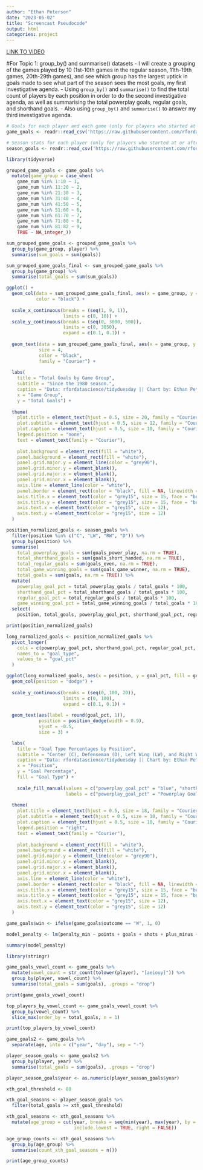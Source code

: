 ```yaml
---
author: "Ethan Peterson"
date: "2023-05-02"
title: "Screencast Pseudocode"
output: html
categories: project
---
```


[LINK TO VIDEO](https://youtu.be/fssGkqkJ9q8)

#For Topic 1: group_by() and summarise() datasets
- I will create a grouping of the games played by 10 (1st-10th games in the regular season, 11th-19th games, 20th-29th games), and see which group has the largest uptick in goals made to see what part of the season sees the most goals, my first investigative agenda.
- Using `group_by()` and `summarise()` to find the total count of players by each position in order to do the second investigative agenda, as well as summarising the total powerplay goals, regular goals, and shorthand goals.
- Also using `group_by()` and `summarise()` to answer my third investigative agenda.

```r
# Goals for each player and each game (only for players who started at or after 1979-80 season). This is due to limited game-level data prior to 1980.
game_goals <- readr::read_csv('https://raw.githubusercontent.com/rfordatascience/tidytuesday/master/data/2020/2020-03-03/game_goals.csv')

# Season stats for each player (only for players who started at or after 1979-80 season).
season_goals <- readr::read_csv('https://raw.githubusercontent.com/rfordatascience/tidytuesday/master/data/2020/2020-03-03/season_goals.csv')
```

```r
library(tidyverse)

grouped_game_goals <- game_goals %>% 
  mutate(game_group = case_when(
    game_num %in% 1:10 ~ 1,
    game_num %in% 11:20 ~ 2,
    game_num %in% 21:30 ~ 3,
    game_num %in% 31:40 ~ 4,
    game_num %in% 41:50 ~ 5,
    game_num %in% 51:60 ~ 6,
    game_num %in% 61:70 ~ 7,
    game_num %in% 71:80 ~ 8,
    game_num %in% 81:82 ~ 9,
    TRUE ~ NA_integer_))

sum_grouped_game_goals <- grouped_game_goals %>% 
  group_by(game_group, player) %>% 
  summarise(sum_goals = sum(goals))

sum_grouped_game_goals_final <- sum_grouped_game_goals %>% 
  group_by(game_group) %>% 
  summarise(total_goals = sum(sum_goals))
```


```r
ggplot() + 
  geom_col(data = sum_grouped_game_goals_final, aes(x = game_group, y = total_goals),
           color = "black") +
  
  scale_x_continuous(breaks = (seq(1, 9, 1)),
                     limits = c(0, 10)) +
  scale_y_continuous(breaks = (seq(0, 3000, 500)),
                     limits = c(0, 3050),
                     expand = c(0.1, 0.1)) +
  
  geom_text(data = sum_grouped_game_goals_final, aes(x = game_group, y = total_goals + 80, label = total_goals),
            size = 4,
            color = "black",
            family = "Courier") + 
  
  labs(
    title = "Total Goals by Game Group",
    subtitle = "Since the 1980 season.",
    caption = "Data: rfordatascience/tidyduesday || Chart by: Ethan Peterson",
    x = "Game Group",
    y = "Total Goals") +
  
  theme(
    plot.title = element_text(hjust = 0.5, size = 20, family = "Courier", face = "bold", color = "black"),
    plot.subtitle = element_text(hjust = 0.5, size = 12, family = "Courier", color = "black"),
    plot.caption = element_text(hjust = 0.5, size = 10, family = "Courier", color = "black"),
    legend.position = "none",
    text = element_text(family = "Courier"),
    
    plot.background = element_rect(fill = "white"),
    panel.background = element_rect(fill = "white"),
    panel.grid.major.y = element_line(color = "grey90"),
    panel.grid.minor.y = element_blank(),
    panel.grid.major.x = element_blank(),
    panel.grid.minor.x = element_blank(),
    axis.line = element_line(color = "white"),
    panel.border = element_rect(color = "black", fill = NA, linewidth = 1),
    axis.title.x = element_text(color = "grey15", size = 15, face = "bold"),
    axis.title.y = element_text(color = "grey15", size = 15, face = "bold"),
    axis.text.x = element_text(color = "grey15", size = 12),
    axis.text.y = element_text(color = "grey15", size = 12)
  )
``` 

```r
position_normalized_goals <- season_goals %>% 
  filter(position %in% c("C", "LW", "RW", "D")) %>% 
  group_by(position) %>% 
  summarise(
    total_powerplay_goals = sum(goals_power_play, na.rm = TRUE),
    total_shorthand_goals = sum(goals_short_handed, na.rm = TRUE),
    total_regular_goals = sum(goals_even, na.rm = TRUE),
    total_game_winning_goals = sum(goals_game_winner, na.rm = TRUE),
    total_goals = sum(goals, na.rm = TRUE)) %>% 
  mutate(
    powerplay_goal_pct = total_powerplay_goals / total_goals * 100,
    shorthand_goal_pct = total_shorthand_goals / total_goals * 100,
    regular_goal_pct = total_regular_goals / total_goals * 100,
    game_winning_goal_pct = total_game_winning_goals / total_goals * 100) %>% 
  select(
    position, total_goals, powerplay_goal_pct, shorthand_goal_pct, regular_goal_pct, game_winning_goal_pct)

print(position_normalized_goals)
```

```r
long_normalized_goals <- position_normalized_goals %>% 
  pivot_longer(
    cols = c(powerplay_goal_pct, shorthand_goal_pct, regular_goal_pct, game_winning_goal_pct),
    names_to = "goal_type",
    values_to = "goal_pct"
  )
```

```r
ggplot(long_normalized_goals, aes(x = position, y = goal_pct, fill = goal_type)) + 
  geom_col(position = "dodge") +
  
  scale_y_continuous(breaks = (seq(0, 100, 20)),
                     limits = c(0, 100),
                     expand = c(0.1, 0.1)) +
  
  geom_text(aes(label = round(goal_pct, 1)),
            position = position_dodge(width = 0.9),
            vjust = -0.5,
            size = 3) + 

  labs(
    title = "Goal Type Percentages by Position",
    subtitle = "Center (C), Defenseman (D), Left Wing (LW), and Right Wing (RW)",
    caption = "Data: rfordatascience/tidyduesday || Chart by: Ethan Peterson",
    x = "Position",
    y = "Goal Percentage",
    fill = "Goal Type") +
  
    scale_fill_manual(values = c("powerplay_goal_pct" = "blue", "shorthand_goal_pct" = "orange", "regular_goal_pct" = "gray", "game_winning_goal_pct" = "grey20"),
                      labels = c("powerplay_goal_pct" = "Powerplay Goals", "shorthand_goal_pct" = "Shorthand Goals", "regular_goal_pct" = "Even-Strength Goals", "game_winning_goal_pct" = "Game-Winning Goals")) +
  
  theme(
    plot.title = element_text(hjust = 0.5, size = 18, family = "Courier", face = "bold", color = "black"),
    plot.subtitle = element_text(hjust = 0.5, size = 10, family = "Courier", color = "black"),
    plot.caption = element_text(hjust = 0.5, size = 10, family = "Courier", color = "black"),
    legend.position = "right",
    text = element_text(family = "Courier"),
    
    plot.background = element_rect(fill = "white"),
    panel.background = element_rect(fill = "white"),
    panel.grid.major.y = element_line(color = "grey90"),
    panel.grid.minor.y = element_blank(),
    panel.grid.major.x = element_blank(),
    panel.grid.minor.x = element_blank(),
    axis.line = element_line(color = "white"),
    panel.border = element_rect(color = "black", fill = NA, linewidth = 1),
    axis.title.x = element_text(color = "grey15", size = 15, face = "bold"),
    axis.title.y = element_text(color = "grey15", size = 15, face = "bold"),
    axis.text.x = element_text(color = "grey15", size = 12),
    axis.text.y = element_text(color = "grey15", size = 12)
  )
```

```r
game_goals$win <- ifelse(game_goals$outcome == "W", 1, 0)

model_penalty <- lm(penalty_min ~ points + goals + shots + plus_minus + win, data = na.omit(game_goals))

summary(model_penalty)
```

```r
library(stringr)

game_goals_vowel_count <- game_goals %>% 
  mutate(vowel_count = str_count(tolower(player), "[aeiouy]")) %>% 
  group_by(player, vowel_count) %>% 
  summarise(total_goals = sum(goals), .groups = "drop")

print(game_goals_vowel_count)

top_players_by_vowel_count <- game_goals_vowel_count %>% 
  group_by(vowel_count) %>% 
  slice_max(order_by = total_goals, n = 1)

print(top_players_by_vowel_count)
```

```r
game_goals2 <- game_goals %>% 
  separate(age, into = c("year", "day"), sep = "-")
```


```r
player_season_goals <- game_goals2 %>% 
  group_by(player, year) %>% 
  summarise(total_goals = sum(goals), .groups = "drop")

player_season_goals$year <- as.numeric(player_season_goals$year)

xth_goal_threshold <- 80

xth_goal_seasons <- player_season_goals %>% 
  filter(total_goals >= xth_goal_threshold)

xth_goal_seasons <- xth_goal_seasons %>% 
  mutate(age_group = cut(year, breaks = seq(min(year), max(year), by = 5),
                         include.lowest = TRUE, right = FALSE))

age_group_counts <- xth_goal_seasons %>% 
  group_by(age_group) %>% 
  summarise(count_xth_goal_seasons = n())

print(age_group_counts)
```





















